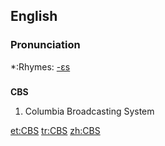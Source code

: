 ==English==

===Pronunciation===
*:Rhymes: [[Rhymes:English:-ɛs|-ɛs]]

==={{Initialism}}===
'''CBS'''
# Columbia Broadcasting System

[[et:CBS]]
[[tr:CBS]]
[[zh:CBS]]